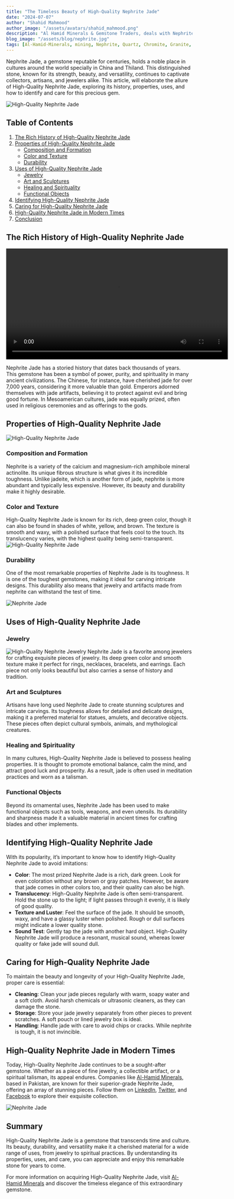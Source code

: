 ```yaml
---
title: "The Timeless Beauty of High-Quality Nephrite Jade"
date: "2024-07-07"
author: "Shahid Mahmood"
author_image: "/assets/avatars/shahid_mahmood.png"
description: "Al Hamid Minerals & Gemstone Traders, deals with Nephrite, Granite, Chromite, Quartz & Gemstones."
blog_image: "/assets/blog/nephrite.jpg"
tags: [Al-Hamid-Minerals, mining, Nephrite, Quartz, Chromite, Granite, Marble, Garnet, Copper , minerals, gemstone]
---
```





Nephrite Jade, a gemstone reputable for centuries, holds a noble place in cultures around the world specially in China and Thiland. This distinguished stone, known for its strength, beauty, and versatility, continues to captivate collectors, artisans, and jewelers alike. This article, will elaborate the allure of High-Quality Nephrite Jade, exploring its history, properties, uses, and how to identify and care for this precious gem.

![High-Quality Nephrite Jade](/assets/blog/nephrite.jpg "Al Hamid Minerals")

## Table of Contents

1. [The Rich History of High-Quality Nephrite Jade](#the-rich-history-of-high-quality-nephrite-jade)
2. [Properties of High-Quality Nephrite Jade](#properties-of-high-quality-nephrite-jade)
   - [Composition and Formation](#composition-and-formation)
   - [Color and Texture](#color-and-texture)
   - [Durability](#durability)
3. [Uses of High-Quality Nephrite Jade](#uses-of-high-quality-nephrite-jade)
   - [Jewelry](#jewelry)
   - [Art and Sculptures](#art-and-sculptures)
   - [Healing and Spirituality](#healing-and-spirituality)
   - [Functional Objects](#functional-objects)
4. [Identifying High-Quality Nephrite Jade](#identifying-high-quality-nephrite-jade)
5. [Caring for High-Quality Nephrite Jade](#caring-for-high-quality-nephrite-jade)
6. [High-Quality Nephrite Jade in Modern Times](#high-quality-nephrite-jade-in-modern-times)
7. [Conclusion](#conclusion)

## The Rich History of High-Quality Nephrite Jade

<video width="600" controls>
  <source src="/assets/blog/nephrite.mp4" type="video/mp4" />
</video>


Nephrite Jade has a storied history that dates back thousands of years. This gemstone has been a symbol of power, purity, and spirituality in many ancient civilizations. The Chinese, for instance, have cherished jade for over 7,000 years, considering it more valuable than gold. Emperors adorned themselves with jade artifacts, believing it to protect against evil and bring good fortune. In Mesoamerican cultures, jade was equally prized, often used in religious ceremonies and as offerings to the gods.

## Properties of High-Quality Nephrite Jade
![High-Quality Nephrite Jade](/assets/blog/BlogContent/Al-Hamid-Mineral-Nephrite_Jade-illuminating.jpg "Al Hamid Minerals")

### Composition and Formation

Nephrite is a variety of the calcium and magnesium-rich amphibole mineral actinolite. Its unique fibrous structure is what gives it its incredible toughness. Unlike jadeite, which is another form of jade, nephrite is more abundant and typically less expensive. However, its beauty and durability make it highly desirable.

### Color and Texture

High-Quality Nephrite Jade is known for its rich, deep green color, though it can also be found in shades of white, yellow, and brown. The texture is smooth and waxy, with a polished surface that feels cool to the touch. Its translucency varies, with the highest quality being semi-transparent.
![High-Quality Nephrite Jade](/assets/blog/BlogContent/Al-Hamid-Mineral-Nephrite_Jade-green.jpg "Al Hamid Minerals")

### Durability

One of the most remarkable properties of Nephrite Jade is its toughness. It is one of the toughest gemstones, making it ideal for carving intricate designs. This durability also means that jewelry and artifacts made from nephrite can withstand the test of time.

![Nephrite Jade](/assets/blog/BlogContent/Nephrite_Durablity.jpg "Al Hamid Minerals")

## Uses of High-Quality Nephrite Jade

### Jewelry
![High-Quality Nephrite Jewelry](/assets/blog/BlogContent/Al-Hamid-Mineral-Nephrite_gemstone.jpg "Al Hamid Minerals")
Nephrite Jade is a favorite among jewelers for crafting exquisite pieces of jewelry. Its deep green color and smooth texture make it perfect for rings, necklaces, bracelets, and earrings. Each piece not only looks beautiful but also carries a sense of history and tradition.

### Art and Sculptures

Artisans have long used Nephrite Jade to create stunning sculptures and intricate carvings. Its toughness allows for detailed and delicate designs, making it a preferred material for statues, amulets, and decorative objects. These pieces often depict cultural symbols, animals, and mythological creatures.

### Healing and Spirituality

In many cultures, High-Quality Nephrite Jade is believed to possess healing properties. It is thought to promote emotional balance, calm the mind, and attract good luck and prosperity. As a result, jade is often used in meditation practices and worn as a talisman.

### Functional Objects

Beyond its ornamental uses, Nephrite Jade has been used to make functional objects such as tools, weapons, and even utensils. Its durability and sharpness made it a valuable material in ancient times for crafting blades and other implements.

## Identifying High-Quality Nephrite Jade

With its popularity, it’s important to know how to identify High-Quality Nephrite Jade to avoid imitations:

- **Color**: The most prized Nephrite Jade is a rich, dark green. Look for even coloration without any brown or gray patches. However, be aware that jade comes in other colors too, and their quality can also be high.
- **Translucency**: High-Quality Nephrite Jade is often semi-transparent. Hold the stone up to the light; if light passes through it evenly, it is likely of good quality.
- **Texture and Luster**: Feel the surface of the jade. It should be smooth, waxy, and have a glassy luster when polished. Rough or dull surfaces might indicate a lower quality stone.
- **Sound Test**: Gently tap the jade with another hard object. High-Quality Nephrite Jade will produce a resonant, musical sound, whereas lower quality or fake jade will sound dull.

## Caring for High-Quality Nephrite Jade

To maintain the beauty and longevity of your High-Quality Nephrite Jade, proper care is essential:

- **Cleaning**: Clean your jade pieces regularly with warm, soapy water and a soft cloth. Avoid harsh chemicals or ultrasonic cleaners, as they can damage the stone.
- **Storage**: Store your jade jewelry separately from other pieces to prevent scratches. A soft pouch or lined jewelry box is ideal.
- **Handling**: Handle jade with care to avoid chips or cracks. While nephrite is tough, it is not invincible.

## High-Quality Nephrite Jade in Modern Times

Today, High-Quality Nephrite Jade continues to be a sought-after gemstone. Whether as a piece of fine jewelry, a collectible artifact, or a spiritual talisman, its appeal endures. Companies like [Al-Hamid Minerals](https://www.alhamidminerals.com), based in Pakistan, are known for their superior-grade Nephrite Jade, offering an array of stunning pieces. Follow them on [LinkedIn](https://www.linkedin.com/company/alhamidminerals), [Twitter](https://twitter.com/alhamidmineral), and [Facebook](https://web.facebook.com/alhamidminerals) to explore their exquisite collection.

![Nephrite Jade](/assets/blog/BlogContent/Al-Hamid-Mineral-Nephrite_JadeـSale.jpg "Al Hamid Minerals")
## Summary

High-Quality Nephrite Jade is a gemstone that transcends time and culture. Its beauty, durability, and versatility make it a cherished material for a wide range of uses, from jewelry to spiritual practices. By understanding its properties, uses, and care, you can appreciate and enjoy this remarkable stone for years to come.

For more information on acquiring High-Quality Nephrite Jade, visit [Al-Hamid Minerals](https://www.alhamidminerals.com) and discover the timeless elegance of this extraordinary gemstone.
